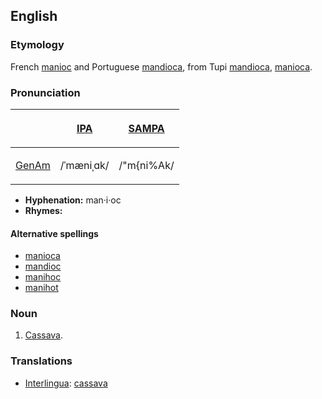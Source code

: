 ==English==
===Etymology===
French [[manioc]] and Portuguese [[mandioca]], from Tupi [[mandioca]], [[manioca]].

===Pronunciation===
{| border=1 cellpadding=5
! !! [[w:International Phonetic Alphabet|IPA]] !! [[w:SAMPA|SAMPA]]
|-
! [[GenAm]]
| /ˈmæniˌɑk/ || /"m{ni%Ak/
|}

*'''Hyphenation:''' man·i·oc
*'''Rhymes:'''  

====Alternative spellings====
*[[manioca]]
*[[mandioc]]
*[[manihoc]]
*[[manihot]]

=== Noun ===
# [[Cassava]].

=== Translations ===
*[[Interlingua]]: [[cassava]]